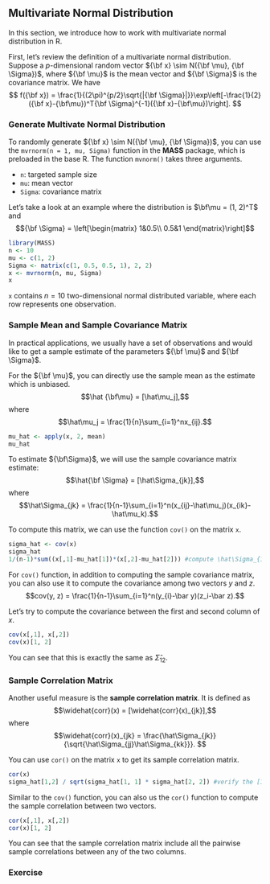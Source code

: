 ## Multivariate Normal Distribution   {#multivariate-normal}

In this section, we introduce how to work with multivariate normal distribution in R.

First, let's review the definition of a multivariate normal distribution. Suppose a $p$-dimensional random vector ${\bf x} \sim N({\bf \mu}, {\bf \Sigma})$, where ${\bf \mu}$ is the mean vector and ${\bf \Sigma}$ is the covariance matrix. We have 
$$
f({\bf x}) = \frac{1}{(2\pi)^{p/2}\sqrt{|{\bf \Sigma}|}}\exp\left[-\frac{1}{2}({\bf x}-{\bf\mu})^T{\bf \Sigma}^{-1}({\bf x}-{\bf\mu})\right].
$$

### Generate Multivate Normal Distribution

To randomly generate ${\bf x} \sim N({\bf \mu}, {\bf \Sigma})$, you can use the `mvrnorm(n = 1, mu, Sigma)` function in the **MASS** package, which is preloaded in the base R. The function `mvnorm()` takes three arguments.

- `n`: targeted sample size
- `mu`: mean vector
- `Sigma`: covariance matrix

Let's take a look at an example where the distribution is 
$\bf\mu = (1, 2)^T$ and 
$${\bf \Sigma} = \left[\begin{matrix}
1&0.5\\
0.5&1
\end{matrix}\right]$$

```r
library(MASS)
n <- 10
mu <- c(1, 2)
Sigma <- matrix(c(1, 0.5, 0.5, 1), 2, 2)
x <- mvrnorm(n, mu, Sigma)
x
```

`x` contains $n=10$ two-dimensional normal distributed variable, where each row represents one observation.

### Sample Mean and Sample Covariance Matrix

In practical applications, we usually have a set of observations and would like to get a sample estimate of the parameters ${\bf \mu}$ and ${\bf \Sigma}$. 

For the ${\bf \mu}$, you can directly use the sample mean as the estimate which is unbiased. 
$$\hat {\bf\mu} = [\hat\mu_j],$$
where $$\hat\mu_j = \frac{1}{n}\sum_{i=1}^nx_{ij}.$$
```r
mu_hat <- apply(x, 2, mean)
mu_hat
```

To estimate ${\bf\Sigma}$, we will use the sample covariance matrix estimate:
$$\hat{\bf \Sigma} = [\hat\Sigma_{jk}],$$
where $$\hat\Sigma_{jk} = \frac{1}{n-1}\sum_{i=1}^n(x_{ij}-\hat\mu_j)(x_{ik}-\hat\mu_k).$$

To compute this matrix, we can use the function `cov()` on the matrix `x`.
```r
sigma_hat <- cov(x)
sigma_hat
1/(n-1)*sum((x[,1]-mu_hat[1])*(x[,2]-mu_hat[2])) #compute \hat\Sigma_{12} by formula
```

For `cov()` function, in addition to computing the sample covariance matrix, you can also use it to compute the covariance among two vectors $y$ and $z$. 
$$cov(y, z) = \frac{1}{n-1}\sum_{i=1}^n(y_{i}-\bar y)(z_i-\bar z).$$

Let's try to compute the covariance between the first and second column of $x$. 

```r
cov(x[,1], x[,2])
cov(x)[1, 2]
```

You can see that this is exactly the same as $\hat\Sigma_{12}$.

### Sample Correlation Matrix

Another useful measure is the **sample correlation matrix**. It is defined as 
$$\widehat{corr}(x) = [\widehat{corr}(x)_{jk}],$$
where $$\widehat{corr}(x)_{jk} = \frac{\hat\Sigma_{jk}}
{\sqrt{\hat\Sigma_{jj}\hat\Sigma_{kk}}}. $$

You can use `cor()` on the matrix `x` to get its sample correlation matrix.
```r
cor(x)
sigma_hat[1,2] / sqrt(sigma_hat[1, 1] * sigma_hat[2, 2]) #verify the [1,2] element
```

Similar to the `cov()` function, you can also us the `cor()` function to compute the sample correlation between two vectors.
```r
cor(x[,1], x[,2])
cor(x)[1, 2]
```

You can see that the sample correlation matrix include all the pairwise sample correlations between any of the two columns.

### Exercise

